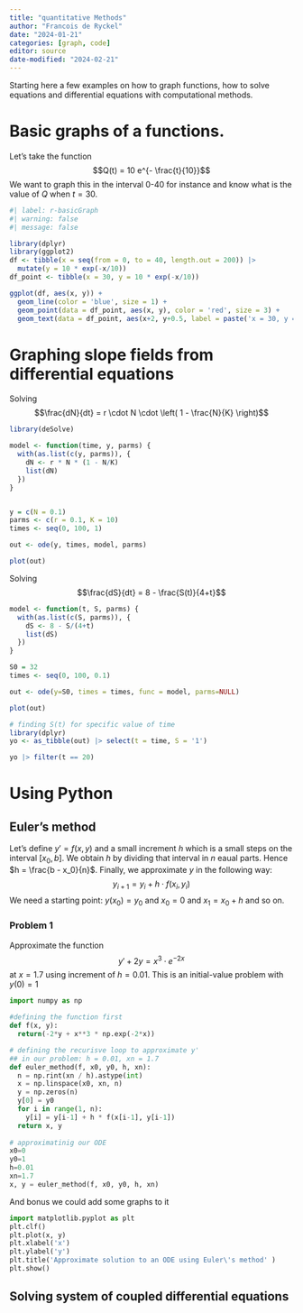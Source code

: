 ```yaml
---
title: "quantitative Methods"
author: "Francois de Ryckel"
date: "2024-01-21"
categories: [graph, code]
editor: source
date-modified: "2024-02-21"
---
```


Starting here a few examples on how to graph functions, how to solve equations and differential equations with computational methods. 

# Basic graphs of a functions. 

Let's take the function $$Q(t) = 10 e^{- \frac{t}{10}}$$  We want to graph this in the interval 0-40 for instance and know what is the value of $Q$ when $t=30$. 

```r
#| label: r-basicGraph
#| warning: false
#| message: false

library(dplyr)
library(ggplot2)
df <- tibble(x = seq(from = 0, to = 40, length.out = 200)) |> 
  mutate(y = 10 * exp(-x/10))
df_point <- tibble(x = 30, y = 10 * exp(-x/10))

ggplot(df, aes(x, y)) + 
  geom_line(color = 'blue', size = 1) + 
  geom_point(data = df_point, aes(x, y), color = 'red', size = 3) + 
  geom_text(data = df_point, aes(x+2, y+0.5, label = paste('x = 30, y = ', round(y, 4))), color = 'red')
```

# Graphing slope fields from differential equations 

Solving $$\frac{dN}{dt} = r \cdot N \cdot \left( 1 - \frac{N}{K} \right)$$

```r
library(deSolve)

model <- function(time, y, parms) {
  with(as.list(c(y, parms)), {
    dN <- r * N * (1 - N/K)
    list(dN)
  })
}


y = c(N = 0.1)
parms <- c(r = 0.1, K = 10)
times <- seq(0, 100, 1)

out <- ode(y, times, model, parms)

plot(out)
```

Solving $$\frac{dS}{dt} = 8 - \frac{S(t)}{4+t}$$

```r
model <- function(t, S, parms) {
  with(as.list(c(S, parms)), {
    dS <- 8 - S/(4+t)
    list(dS)
  })
}

S0 = 32
times <- seq(0, 100, 0.1)

out <- ode(y=S0, times = times, func = model, parms=NULL)

plot(out)

# finding S(t) for specific value of time
library(dplyr)
yo <- as_tibble(out) |> select(t = time, S = '1')

yo |> filter(t == 20)
```


# Using Python 

## Euler's method 

Let's define $y' = f(x, y)$ and a small increment $h$ which is a small steps on the interval $[x_0, b]$.  We obtain $h$ by dividing that interval in $n$ eaual parts. Hence $h = \frac{b - x_0}{n}$.  Finally, we approximate $y$ in the following way: 
$$y_{i+1} = y_i + h \cdot f(x_i, y_i)$$ 
We need a starting point: $y(x_0) = y_0$ and $x_0 = 0$ and $x_1 = x_0 + h$ and so on. 

### Problem 1 

Approximate the function $$y' + 2y = x^3 \cdot e^{-2x}$$ at $x = 1.7$ using increment of $h = 0.01$.  This is an initial-value problem with $y(0) = 1$

```python
import numpy as np

#defining the function first 
def f(x, y): 
  return(-2*y + x**3 * np.exp(-2*x))

# defining the recurisve loop to approximate y'
## in our problem: h = 0.01, xn = 1.7
def euler_method(f, x0, y0, h, xn): 
  n = np.rint(xn / h).astype(int)
  x = np.linspace(x0, xn, n) 
  y = np.zeros(n) 
  y[0] = y0 
  for i in range(1, n):  
    y[i] = y[i-1] + h * f(x[i-1], y[i-1]) 
  return x, y
  
# approximatinig our ODE
x0=0
y0=1
h=0.01
xn=1.7
x, y = euler_method(f, x0, y0, h, xn)
```

And bonus we could add some graphs to it 

```python
import matplotlib.pyplot as plt
plt.clf()
plt.plot(x, y)
plt.xlabel('x')
plt.ylabel('y')
plt.title('Approximate solution to an ODE using Euler\'s method' )
plt.show()
```



## Solving system of coupled differential equations 






